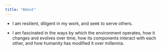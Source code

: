 ```yaml
---
title: "About"
---
```


-   I am resilient, diligent in my work, and seek to serve others.

-   I am fascinated in the ways by which the environment operates, how it changes and evolves over time, how its components interact with each other, and how humanity has modified it over millennia.
